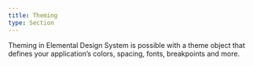 ```yaml
---
title: Theming
type: Section
---
```


Theming in Elemental Design System is possible with a theme object that defines your application’s colors, spacing, fonts, breakpoints and more.
